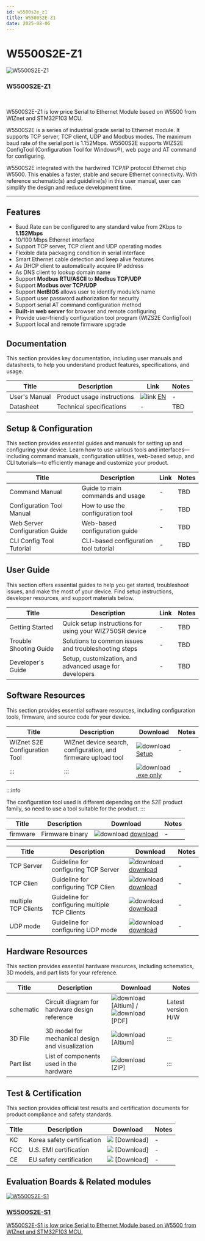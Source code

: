 ```yaml
---
id: w5500s2e_z1
title: W5500S2E-Z1
date: 2025-08-06
---
```



# W5500S2E-Z1

<div className="main-card">
  <img src="/img/products/w5500s2e-z1/500k_w5500s2e_z1.jpg" alt="W5500S2E-Z1" />
  <div>
    <h3>W5500S2E-Z1</h3>
    <br />
    <p>
      W5500S2E-Z1 is low price Serial to Ethernet Module based on W5500 from WIZnet and STM32F103 MCU.
    </p>
  </div>
</div>

W5500S2E is a series of industrial grade serial to Ethernet module. It supports TCP server, TCP client, UDP and Modbus modes. The maximum baud rate of the serial port is 1.152Mbps. W5500S2E supports WIZS2E
ConfigTool (Configuration Tool for Windows®), web page and AT command for configuring.

W5500S2E integrated with the hardwired TCP/IP protocol Ethernet chip W5500. This enables a faster, stable and secure Ethernet connectivity. With reference schematic(s) and guideline(s) in this user manual, user can simplify the design and reduce development time.

-----


## Features

  - Baud Rate can be configured to any standard value from 2Kbps to
    **1.152Mbps**
  - 10/100 Mbps Ethernet interface
  - Support TCP server, TCP client and UDP operating modes
  - Flexible data packaging condition in serial interface
  - Smart Ethernet cable detection and keep alive features
  - As DHCP client to automatically acquire IP address
  - As DNS client to lookup domain name
  - Support **Modbus RTU/ASCII** to **Modbus TCP/UDP**
  - Support **Modbus over TCP/UDP**
  - Support **NetBIOS** allows user to identify module’s name
  - Support user password authorization for security
  - Support serial AT command configuration method
  - **Built-in web server** for browser and remote configuring
  - Provide user-friendly configuration tool program (WIZS2E ConfigTool)
  - Support local and remote firmware upgrade


## Documentation

This section provides key documentation, including user manuals and datasheets, to help you understand product features, specifications, and usage.

| Title | Description | Link | Notes |
|-------|-------------|------|-------|
| User's Manual  | Product usage instructions | ![link](\img\docs_icon_small.png) [EN](/img/products/w5500s2e-z1/w5500s2e-user-manual-v112.pdf) | - |
| Datasheet | Technical specifications | - | TBD |


## Setup & Configuration

This section provides essential guides and manuals for setting up and configuring your device.
Learn how to use various tools and interfaces—including command manuals, configuration utilities, web-based setup, and CLI tutorials—to efficiently manage and customize your product.

| Title | Description | Link | Notes |
|-------|-------------|------|-------|
| Command Manual | Guide to main commands and usage | - | TBD |
| Configuration Tool Manual | How to use the configuration tool | - | TBD |
| Web Server Configuration Guide | Web-based configuration guide | - | TBD |
| CLI Config Tool Tutorial | CLI-based configuration tool tutorial | - | TBD |


## User Guide

This section offers essential guides to help you get started, troubleshoot issues, and make the most of your device. Find setup instructions, developer resources, and support materials below.

| Title | Description | Link | Notes |
|-------|-------------|------|-------|
| Getting Started | Quick setup instructions for using your WIZ750SR device | - | TBD |
| Trouble Shooting Guide | Solutions to common issues and troubleshooting steps | - | TBD |
| Developer's Guide | Setup, customization, and advanced usage for developers | - | TBD |


## Software Resources

This section provides essential software resources, including configuration tools, firmware, and source code for your device.

<Tabs>
  <TabItem value="tool" label="Tools" default>
      
  | Title | Description | Download | Notes |
  |-------|-------------|----------|-------|
  | WIZnet S2E Configuration Tool | WIZnet device search, configuration, and firmware upload tool | ![download](/img/products/w5500/w5500_evb/icons/download.png) [Setup](/img/products/w5500s2e-z1/wizs2e_configtool_v1.0.1.3_setup.zip) | - |
  | ::: | ::: | ![download](/img/products/w5500/w5500_evb/icons/download.png) [.exe only](/img/products/w5500s2e-z1/wizs2e_configtool_v1.0.1.3.zipl) | - |

  :::info

  The configuration tool used is different depending on the S2E product family, so need to use a tool suitable for the product.
  :::
  </TabItem>
  <TabItem value="firmware" label="Firmware" default>

  | Title | Description | Download | Notes |
  |-------|-------------|----------|-------|
  | firmware | Firmware binary  | ![download](/img/products/w5500/w5500_evb/icons/download.png) [download](/img/products/w5500s2e-z1/w5500s2e-app-s1-v2.9.zip) | - |
  
  </TabItem>

  <TabItem value="application_note" label="Application Note" default>

  | Title | Description | Download | Notes |
  |-------|-------------|----------|-------|
  | TCP Server | Guideline for configuring TCP Server | ![download](/img/products/w5500/w5500_evb/icons/download.png) [download](/img/products/w5500s2e-z1/guideline_for_configure_the_s2e_as_tcp_server_by_mcu_v1.1.zip) | - |
  | TCP Clien | Guideline for configuring TCP Clien | ![download](/img/products/w5500/w5500_evb/icons/download.png) [download](/img/products/w5500s2e-z1/guideline_for_configure_the_s2e_as_tcp_client_by_mcu_v1.1.zip) | - |
  | multiple TCP Clients | Guideline for configuring multiple TCP Clients | ![download](/img/products/w5500/w5500_evb/icons/download.png) [download](/img/products/w5500s2e-z1/guideline_for_configuring_the_s2e_as_multiple_tcp_clients_by_mcu_v1.0_.pdf) | - |
  | UDP mode | Guideline for configuring UDP mode | ![download](/img/products/w5500/w5500_evb/icons/download.png) [download](/img/products/w5500s2e-z1/guideline_for_configuring_the_s2e_into_udp_mode_by_mcu_v1.1.zip) | - |  

  </TabItem>
</Tabs>
 

## Hardware Resources

This section provides essential hardware resources, including schematics, 3D models, and part lists for your reference.

| Title | Description | Download | Notes |
|-------|-------------|----------|-------|
| schematic | Circuit diagram for hardware design reference | ![download](/img/products/w5500/w5500_evb/icons/download.png) [Altium] / ![download](/img/products/w5500/w5500_evb/icons/download.png) [PDF] | Latest version H/W |
| 3D File | 3D model for mechanical design and visualization | ![download](/img/products/w5500/w5500_evb/icons/download.png) [Altium] | ::: |
| Part list | List of components used in the hardware | ![download](/img/products/w5500/w5500_evb/icons/download.png) [ZIP] | ::: | 


## Test & Certification

This section provides official test results and certification documents for product compliance and safety standards.

| Title | Description | Download | Notes |
|-------|-------------|----------|-------|
| KC | Korea safety certification | ![](\img\products\w5500\w5500_evb\icons\docs_icon_small.png) [Download] | - |
| FCC | U.S. EMI certification | ![](\img\products\w5500\w5500_evb\icons\docs_icon_small.png) [Download] | - |
| CE | EU safety certification | ![](\img\products\w5500\w5500_evb\icons\docs_icon_small.png) [Download] | - |


## Evaluation Boards & Related modules

<Tabs>
  <TabItem value="eval_board" label="Evaluation Boards" default>

  </TabItem>

  <TabItem value="related_modules" label="Related modules" default>

  <div className="link-card">
  <a
    href="/Product/S2E-Module/W5500S2E-S1"
    target="_blank"
    rel="noopener noreferrer"
    className="link-card-content"
  >
    <img src="/img/products/w5500s2e-z1/500k_w5500s2e_s1.jpg" alt="W5500S2E-S1" />
    <div>
      <h3>W5500S2E-S1</h3>
      <p>
        W5500S2E-S1 is low price Serial to Ethernet Module based on W5500 from WIZnet and STM32F103 MCU.
      </p>
    </div>
  </a>
  </div>

  </TabItem>
</Tabs>
